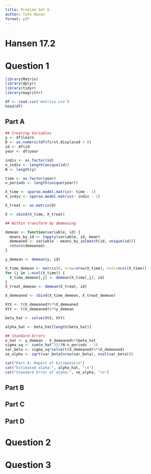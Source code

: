 ```yaml
---
title: Problem Set 6
author: Tate Mason
format: pdf
---
```


# Hansen 17.2

# Question 1

```r
library(Matrix)
library(dplyr)
library(tidyr)
library(magrittr)

df <- read.csv('metrics.csv')
head(df)
```

## Part A

```r
## Creating Variables
y <- df$learn
D <- as.numeric(df$first.displaced > 0)
id <- df$id
year <- df$year

indiv <- as.factor(id)
n_indiv <- length(unique(id))
N <- length(y)

time <- as.factor(year)
n_periods <- length(unique(year))

X_time <- sparse.model.matrix(~ time - 1)
X_indiv <- sparse.model.matrix(~ indiv - 1)

X_treat <- as.matrix(D)

X <- cbind(X_time, X_treat)

## Within transform by demeaning

demean <- function(variable, id) {
  means_by_id <- tapply(variable, id, mean)
  demeaned <- variable - means_by_id[match(id, unique(id))]
  return(demeaned)
}

y_demean <- demean(y, id)

X_time_demean <- matrix(0, nrow=nrow(X_time), ncol=ncol(X_time))
for (j in 1:ncol(X_time)) {
  X_time_demean[,j] <- demean(X_time[,j], id)
}
X_treat_demean <- demean(X_treat, id)

X_demeaned <- cbind(X_time_demean, X_treat_demean)

XtX <- t(X_demeaned)%*%X_demeaned
XtY <- t(X_demeaned)%*%y_demean

beta_hat <- solve(XtX, XtY)

alpha_hat <- beta_hat[length(beta_hat)]

## Standard Errors
e_hat <- y_demean - X_demeaned%*%beta_hat
sigma_sq <- sum(e_hat^2)/(N-n_periods - 1)
var_beta <- sigma_sq*solve(t(X_demeaned)%*%X_demeaned)
se_alpha <- sqrt(var_beta[nrow(var_beta), ncol(var_beta)])
```

```r
cat("Part A: Report of Estimates\n")
cat("Estimated alpha:", alpha_hat, "\n")
cat("Standard Error of alpha:", se_alpha, "\n")
```

## Part B

## Part C

## Part D

# Question 2

# Question 3
